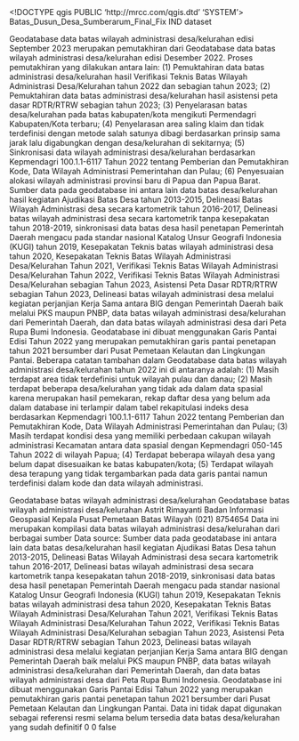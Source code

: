 <!DOCTYPE qgis PUBLIC 'http://mrcc.com/qgis.dtd' 'SYSTEM'>
<qgis version="3.28.11-Firenze">
  <identifier>Batas_Dusun_Desa_Sumberarum_Final_Fix</identifier>
  <parentidentifier></parentidentifier>
  <language>IND</language>
  <type>dataset</type>
  <title>ADMINISTRASI_AR_DESAKEL</title>
  <abstract>Geodatabase data batas wilayah administrasi desa/kelurahan edisi September 2023 merupakan pemutakhiran dari Geodatabase data batas wilayah administrasi desa/kelurahan edisi Desember 2022. Proses pemutakhiran yang dilakukan antara lain: (1) Pemuktahiran data batas administrasi desa/kelurahan hasil Verifikasi Teknis Batas Wilayah Administrasi Desa/Kelurahan tahun 2022 dan sebagian tahun 2023; (2) Pemuktahiran data batas administrasi desa/kelurahan hasil asistensi peta dasar RDTR/RTRW sebagian tahun 2023; (3) Penyelarasan batas desa/kelurahan pada batas kabupaten/kota mengikuti Permendagri Kabupaten/Kota terbaru; (4) Penyelarasan area saling klaim dan tidak terdefinisi dengan metode salah satunya dibagi berdasarkan prinsip sama jarak lalu digabungkan dengan desa/kelurahan di sekitarnya; (5) Sinkronisasi data wilayah administrasi desa/kelurahan berdasarkan Kepmendagri 100.1.1-6117 Tahun 2022 tentang Pemberian dan Pemutakhiran Kode, Data Wilayah Administrasi Pemerintahan dan Pulau; (6) Penyesuaian alokasi wilayah administrasi provinsi baru di Papua dan Papua Barat.
Sumber data pada geodatabase ini antara lain data batas desa/kelurahan hasil kegiatan Ajudikasi Batas Desa tahun 2013-2015, Delineasi Batas Wilayah Administrasi desa secara kartometrik tahun 2016-2017, Delineasi batas wilayah administrasi desa secara kartometrik tanpa kesepakatan tahun 2018-2019, sinkronisasi data batas desa hasil penetapan Pemerintah Daerah mengacu pada standar nasional Katalog Unsur Geografi Indonesia (KUGI) tahun 2019, Kesepakatan Teknis batas wilayah administrasi desa tahun 2020, Kesepakatan Teknis Batas Wilayah Administrasi Desa/Kelurahan Tahun 2021, Verifikasi Teknis Batas Wilayah Administrasi Desa/Kelurahan Tahun 2022, Verifikasi Teknis Batas Wilayah Administrasi Desa/Kelurahan sebagian Tahun 2023, Asistensi Peta Dasar RDTR/RTRW sebagian Tahun 2023, Delineasi batas wilayah administrasi desa melalui kegiatan perjanjian Kerja Sama antara BIG dengan Pemerintah Daerah baik melalui PKS maupun PNBP, data batas wilayah administrasi desa/kelurahan dari Pemerintah Daerah, dan data batas wilayah administrasi desa dari Peta Rupa Bumi Indonesia. Geodatabase ini dibuat menggunakan Garis Pantai Edisi Tahun 2022 yang merupakan pemutakhiran garis pantai penetapan tahun 2021 bersumber dari Pusat Pemetaan Kelautan dan Lingkungan Pantai.
Beberapa catatan tambahan dalam Geodatabase data batas wilayah administrasi desa/kelurahan tahun 2022 ini di antaranya adalah: (1) Masih terdapat area tidak terdefinisi untuk wilayah pulau dan danau; (2) Masih terdapat beberapa desa/kelurahan yang tidak ada dalam data spasial karena merupakan hasil pemekaran, rekap daftar desa yang belum ada dalam database ini terlampir dalam tabel rekapitulasi indeks desa berdasarkan Kepmendagri 100.1.1-6117 Tahun 2022 tentang Pemberian dan Pemutakhiran Kode, Data Wilayah Administrasi Pemerintahan dan Pulau; (3) Masih terdapat kondisi desa yang memiliki perbedaan cakupan wilayah administrasi Kecamatan antara data spasial dengan Kepmendagri 050-145 Tahun 2022 di wilayah Papua; (4) Terdapat beberapa wilayah desa yang belum dapat disesuaikan ke batas kabupaten/kota; (5) Terdapat wilayah desa terapung yang tidak tergambarkan pada data garis pantai namun terdefinisi dalam kode dan data wilayah administrasi.

</abstract>
  <keywords vocabulary="Search keys">
    <keyword>Geodatabase batas wilayah administrasi desa/kelurahan</keyword>
  </keywords>
  <keywords vocabulary="gmd:topicCategory">
    <keyword>Geodatabase batas wilayah administrasi desa/kelurahan</keyword>
  </keywords>
  <contact>
    <name>Astrit Rimayanti</name>
    <organization>Badan Informasi Geospasial</organization>
    <position>Kepala Pusat Pemetaan Batas Wilayah</position>
    <voice>(021) 8754654</voice>
    <fax></fax>
    <email></email>
    <role></role>
  </contact>
  <links/>
  <history>Data ini merupakan kompilasi data batas wilayah administrasi desa/kelurahan dari berbagai sumber</history>
  <history>Data source: Sumber data pada geodatabase ini antara lain data batas desa/kelurahan hasil kegiatan Ajudikasi Batas Desa tahun 2013-2015, Delineasi Batas Wilayah Administrasi desa secara kartometrik tahun 2016-2017, Delineasi batas wilayah administrasi desa secara kartometrik tanpa kesepakatan tahun 2018-2019, sinkronisasi data batas desa hasil penetapan Pemerintah Daerah mengacu pada standar nasional Katalog Unsur Geografi Indonesia (KUGI) tahun 2019, Kesepakatan Teknis batas wilayah administrasi desa tahun 2020, Kesepakatan Teknis Batas Wilayah Administrasi Desa/Kelurahan Tahun 2021, Verifikasi Teknis Batas Wilayah Administrasi Desa/Kelurahan Tahun 2022, Verifikasi Teknis Batas Wilayah Administrasi Desa/Kelurahan sebagian Tahun 2023, Asistensi Peta Dasar RDTR/RTRW sebagian Tahun 2023, Delineasi batas wilayah administrasi desa melalui kegiatan perjanjian Kerja Sama antara BIG dengan Pemerintah Daerah baik melalui PKS maupun PNBP, data batas wilayah administrasi desa/kelurahan dari Pemerintah Daerah, dan data batas wilayah administrasi desa dari Peta Rupa Bumi Indonesia. Geodatabase ini dibuat menggunakan Garis Pantai Edisi Tahun 2022 yang merupakan pemutakhiran garis pantai penetapan tahun 2021 bersumber dari Pusat Pemetaan Kelautan dan Lingkungan Pantai.</history>
  <fees></fees>
  <constraints type="Limitations of use">Data ini tidak dapat digunakan sebagai referensi resmi selama belum tersedia data batas desa/kelurahan yang sudah definitif</constraints>
  <encoding></encoding>
  <crs>
    <spatialrefsys nativeFormat="Wkt">
      <wkt></wkt>
      <proj4></proj4>
      <srsid>0</srsid>
      <srid>0</srid>
      <authid></authid>
      <description></description>
      <projectionacronym></projectionacronym>
      <ellipsoidacronym></ellipsoidacronym>
      <geographicflag>false</geographicflag>
    </spatialrefsys>
  </crs>
  <extent>
    <spatial maxx="141.02004178900000397" maxz="0" maxy="6.0768322040000502" minx="94.97191104600010192" miny="-11.00761537700000048" minz="0" dimensions="2" crs="EPSG:4326"/>
  </extent>
</qgis>
